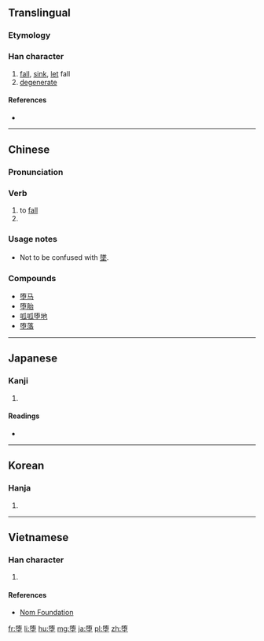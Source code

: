 {{also|墮}}
==Translingual==

===Etymology===
{{Han compound|陏|土|c1=p|c2=s|ls=psc}}

===Han character===
{{Han char|rn=32|rad=土|as=08|sn=11|four=|canj=弓月土 (NBG), XX弓月土 (XXNBG)|ids=⿱[[陏]][[土]]}}

# [[fall]], [[sink]], [[let]] fall
# [[degenerate]]

====References====
* {{Han ref|kx=0234.271|hdz=10459.030|uh=5815|ud=22549}}

----

==Chinese==
{{zh-hanzi-box|[[堕]]|[[墮]]}}

===Pronunciation===
{{zh-pron
|m=duò
|c=do6,fai1
|cat=v
}}

===Verb===
{{zh-verb}}

# to [[fall]]
# {{alternative form of|隳|lang=zh}}

===Usage notes===
* Not to be confused with [[墜]].

===Compounds===
* [[堕马]]
* [[堕胎]]
* [[呱呱堕地]]
* [[堕落]]

----

==Japanese==

===Kanji===
{{ja-kanji|grade=c|rs=土08}}

# {{defn|lang=ja|sort=土08}}

====Readings====
* {{ja-readings|on=[[だ]] (da)|kun=[[くずす]] (kuzusu), [[くずれる]] (kuzureru), [[おちる]] (ochiru)}}

----

==Korean==

===Hanja===
{{ko-hanja|hangeul=[[타]], [[휴]]|rv=ta, hyu|mr=t'a, hyu}}

# {{defn|lang=ko|sort=土08}}

----

==Vietnamese==

===Han character===
{{vi-hantu|[[đoạ]]|rs=土08}}

# {{defn|lang=vi|sort=土08}}

====References====
*[http://nomfoundation.org/common/nom_details.php?codepoint=5815 Nom Foundation]

[[fr:堕]]
[[li:堕]]
[[hu:堕]]
[[mg:堕]]
[[ja:堕]]
[[pl:堕]]
[[zh:堕]]